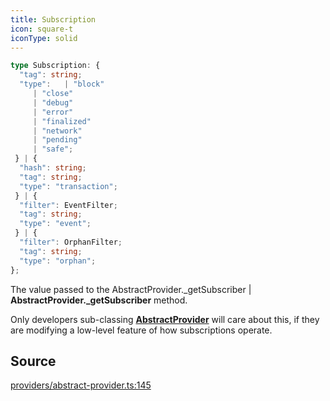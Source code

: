 ```yaml
---
title: Subscription
icon: square-t
iconType: solid
---
```


```ts
type Subscription: {
  "tag": string;
  "type":   | "block"
     | "close"
     | "debug"
     | "error"
     | "finalized"
     | "network"
     | "pending"
     | "safe";
 } | {
  "hash": string;
  "tag": string;
  "type": "transaction";
 } | {
  "filter": EventFilter;
  "tag": string;
  "type": "event";
 } | {
  "filter": OrphanFilter;
  "tag": string;
  "type": "orphan";
};
```

The value passed to the AbstractProvider._getSubscriber | **AbstractProvider._getSubscriber** method.

Only developers sub-classing [**AbstractProvider**](/content/classes/AbstractProvider) will care about this, if they are
modifying a low-level feature of how subscriptions operate.

## Source

[providers/abstract-provider.ts:145](https://github.com/dominant-strategies/quais.js/blob/9cd48558df3d21b38e50dd81be3a8b94ee4847f2/src/providers/abstract-provider.ts#L145)
